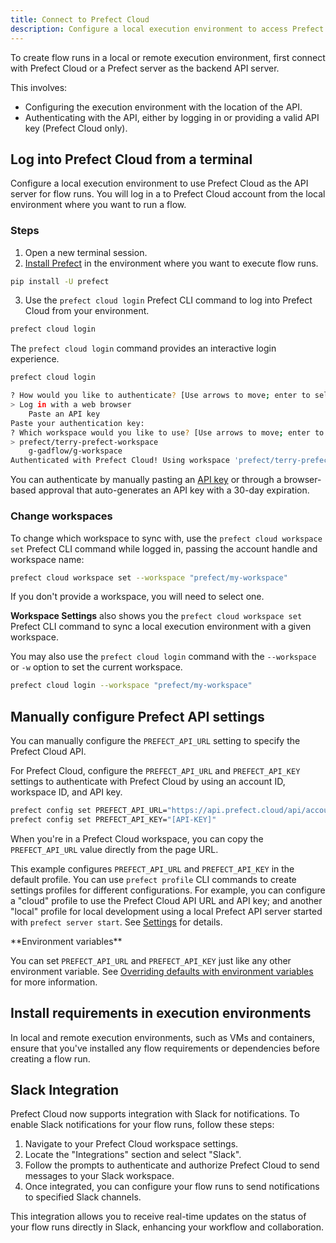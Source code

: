 ```yaml
---
title: Connect to Prefect Cloud
description: Configure a local execution environment to access Prefect Cloud.
---
```


To create flow runs in a local or remote execution environment, first connect with Prefect Cloud or a 
Prefect server as the backend API server. 

This involves: 

- Configuring the execution environment with the location of the API.
- Authenticating with the API, either by logging in or providing a valid API key (Prefect Cloud only).

## Log into Prefect Cloud from a terminal

Configure a local execution environment to use Prefect Cloud as the API server for flow runs. 
You will log in a to Prefect Cloud account from the local environment where you want to run a flow.

### Steps 

1. Open a new terminal session.
2. [Install Prefect](/3.0/get-started/install/) in the environment where you want to execute flow runs.

```bash
pip install -U prefect
```

3. Use the `prefect cloud login` Prefect CLI command to log into Prefect Cloud from your environment.

```bash
prefect cloud login
```

The `prefect cloud login` command provides an interactive login experience. 

```bash
prefect cloud login
```

```bash
? How would you like to authenticate? [Use arrows to move; enter to select]
> Log in with a web browser
    Paste an API key
Paste your authentication key:
? Which workspace would you like to use? [Use arrows to move; enter to select]
> prefect/terry-prefect-workspace
    g-gadflow/g-workspace
Authenticated with Prefect Cloud! Using workspace 'prefect/terry-prefect-workspace'.
```

You can authenticate by manually pasting an [API key](/3.0/manage/cloud/manage-users/api-keys/) or through a browser-based approval that auto-generates an API key with a 30-day expiration.

### Change workspaces

To change which workspace to sync with, use the `prefect cloud workspace set` 
Prefect CLI command while logged in, passing the account handle and workspace name:

```bash
prefect cloud workspace set --workspace "prefect/my-workspace"
```

If you don't provide a workspace, you will need to select one.

**Workspace Settings** also shows you the `prefect cloud workspace set` Prefect CLI 
command to sync a local execution environment with a given workspace.

You may also use the `prefect cloud login` command with the `--workspace` or `-w` option to set the current workspace.

```bash
prefect cloud login --workspace "prefect/my-workspace"
```

## Manually configure Prefect API settings

You can manually configure the `PREFECT_API_URL` setting to specify the Prefect Cloud API.

For Prefect Cloud, configure the `PREFECT_API_URL` and `PREFECT_API_KEY` settings to authenticate 
with Prefect Cloud by using an account ID, workspace ID, and API key.

```bash
prefect config set PREFECT_API_URL="https://api.prefect.cloud/api/accounts/[ACCOUNT-ID]/workspaces/[WORKSPACE-ID]"
prefect config set PREFECT_API_KEY="[API-KEY]"
```

When you're in a Prefect Cloud workspace, you can copy the `PREFECT_API_URL` value directly from the page URL.

This example configures `PREFECT_API_URL` and `PREFECT_API_KEY` in the default profile. 
You can use `prefect profile` CLI commands to create settings profiles for different configurations. 
For example, you can configure a "cloud" profile to use the Prefect Cloud API URL and API key; 
and another "local" profile for local development using a local Prefect API server started with `prefect server start`. 
See [Settings](/3.0/manage/settings-and-profiles/) for details.

<Note>
**Environment variables**

You can set `PREFECT_API_URL` and `PREFECT_API_KEY` just like any other environment variable. 
See [Overriding defaults with environment variables](/3.0/manage/settings-and-profiles/) 
for more information.
</Note>

## Install requirements in execution environments

In local and remote execution environments, such as VMs and containers, ensure that you've installed any flow 
requirements or dependencies before creating a flow run.

## Slack Integration

Prefect Cloud now supports integration with Slack for notifications. To enable Slack notifications for your flow runs, follow these steps:

1. Navigate to your Prefect Cloud workspace settings.
2. Locate the "Integrations" section and select "Slack".
3. Follow the prompts to authenticate and authorize Prefect Cloud to send messages to your Slack workspace.
4. Once integrated, you can configure your flow runs to send notifications to specified Slack channels.

This integration allows you to receive real-time updates on the status of your flow runs directly in Slack, enhancing your workflow and collaboration.

